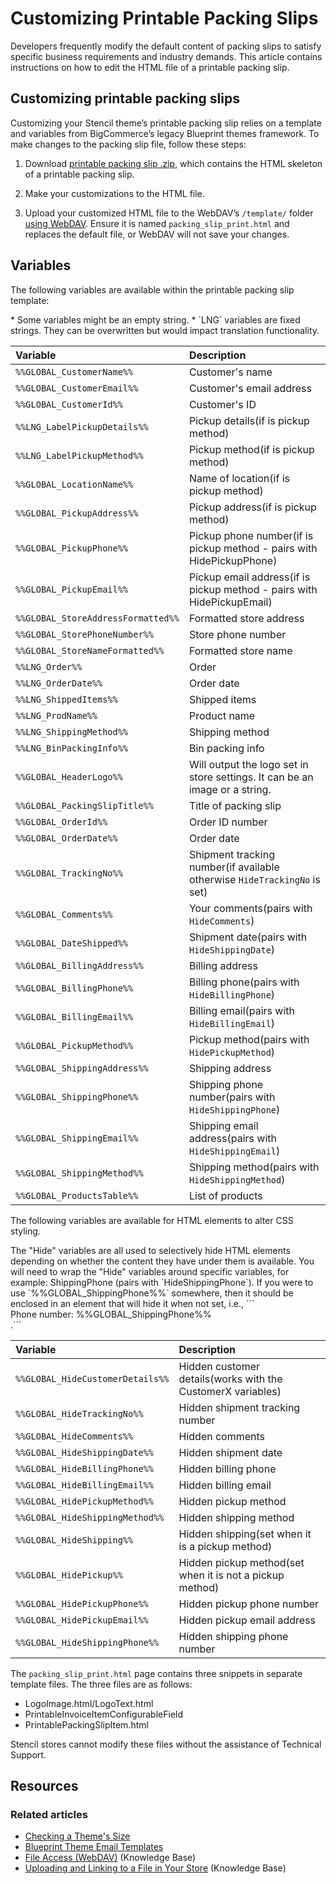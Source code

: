 # Customizing Printable Packing Slips

Developers frequently modify the default content of packing slips to satisfy specific business requirements and industry demands. This article contains instructions on how to edit the HTML file of a printable packing slip.

## Customizing printable packing slips

Customizing your Stencil theme’s printable packing slip relies on a template and variables from BigCommerce’s legacy Blueprint themes framework. To make changes to the packing slip file, follow these steps:


1. Download [printable packing slip .zip](https://storage.googleapis.com/bigcommerce-production-dev-center/template-files/packing_slip_printable.zip), which contains the HTML skeleton of a printable packing slip.

2. Make your customizations to the HTML file.

3. Upload your customized HTML file to the WebDAV’s `/template/` folder [using WebDAV](https://support.bigcommerce.com/s/article/File-Access-WebDAV). Ensure it is named `packing_slip_print.html` and replaces the default file, or WebDAV will not save your changes.

## Variables

The following variables are available within the printable packing slip template:

<Callout type="info">
* Some variables might be an empty string.
* `LNG` variables are fixed strings. They can be overwritten but would impact translation functionality.
</Callout>

| Variable                          |         Description |
|:----------------------------------|:--------------------|
| `%%GLOBAL_CustomerName%%`         | Customer's name           |
| `%%GLOBAL_CustomerEmail%%`        | Customer's email address  |
| `%%GLOBAL_CustomerId%%`           | Customer's ID             |
| `%%LNG_LabelPickupDetails%%`      | Pickup details(if is pickup method)  |
| `%%LNG_LabelPickupMethod%%`       | Pickup method(if is pickup method)   |  
| `%%GLOBAL_LocationName%%`         | Name of location(if is pickup method) |
| `%%GLOBAL_PickupAddress%%`        | Pickup address(if is pickup method)  |
| `%%GLOBAL_PickupPhone%%`          | Pickup phone number(if is pickup method - pairs with HidePickupPhone)  |
| `%%GLOBAL_PickupEmail%%`          | Pickup email address(if is pickup method - pairs with HidePickupEmail) |
| `%%GLOBAL_StoreAddressFormatted%%`| Formatted store address  |
| `%%GLOBAL_StorePhoneNumber%%`     | Store phone number    |
| `%%GLOBAL_StoreNameFormatted%%`   | Formatted store name  |
| `%%LNG_Order%%`                   | Order             |
| `%%LNG_OrderDate%%`               | Order date        |
| `%%LNG_ShippedItems%%`            | Shipped items     |  
| `%%LNG_ProdName%%`                | Product name      |
| `%%LNG_ShippingMethod%%`          | Shipping method   |
| `%%LNG_BinPackingInfo%%`          | Bin packing info  |  
| `%%GLOBAL_HeaderLogo%%`           | Will output the logo set in store settings. It can be an image or a string.|
| `%%GLOBAL_PackingSlipTitle%%`     | Title of packing slip  |
| `%%GLOBAL_OrderId%%`              | Order ID number     |
| `%%GLOBAL_OrderDate%%`            | Order date          |
| `%%GLOBAL_TrackingNo%%`           | Shipment tracking number(if available otherwise `HideTrackingNo` is set)|
| `%%GLOBAL_Comments%%`             | Your comments(pairs with `HideComments`)      |
| `%%GLOBAL_DateShipped%%`          | Shipment date(pairs with `HideShippingDate`)      |
| `%%GLOBAL_BillingAddress%%`       | Billing address    |
| `%%GLOBAL_BillingPhone%%`         | Billing phone(pairs with `HideBillingPhone`)      |
| `%%GLOBAL_BillingEmail%%`         | Billing email(pairs with `HideBillingEmail`)      |
| `%%GLOBAL_PickupMethod%%`         | Pickup method(pairs with `HidePickupMethod`)      |
| `%%GLOBAL_ShippingAddress%%`      | Shipping address   |
| `%%GLOBAL_ShippingPhone%%`        | Shipping phone number(pairs with `HideShippingPhone`)   |
| `%%GLOBAL_ShippingEmail%%`        | Shipping email address(pairs with `HideShippingEmail`)  |
| `%%GLOBAL_ShippingMethod%%`       | Shipping method(pairs with `HideShippingMethod`)         |
| `%%GLOBAL_ProductsTable%%`        | List of products     |

The following variables are available for HTML elements to alter CSS styling.

<Callout type="info">
The "Hide" variables are all used to selectively hide HTML elements depending on whether the content they have under them is available. You will need to wrap the "Hide" variables around specific variables, for example:
ShippingPhone (pairs with `HideShippingPhone`).
If you were to use `%%GLOBAL_ShippingPhone%%` somewhere, then it should be enclosed in an element that will hide it when not set, i.e.,
```<div style=%%GLOBAL_HideShippingPhone%%>Phone number: %%GLOBAL_ShippingPhone%%</div>.```
</Callout>

| Variable                          |         Description                                          |
|:----------------------------------|:-------------------------------------------------------------|
| `%%GLOBAL_HideCustomerDetails%%`  | Hidden customer details(works with the CustomerX variables)  |
| `%%GLOBAL_HideTrackingNo%%`       | Hidden shipment tracking number                              |
| `%%GLOBAL_HideComments%%`         | Hidden comments                                              |
| `%%GLOBAL_HideShippingDate%%`     | Hidden shipment date                                         |
| `%%GLOBAL_HideBillingPhone%%`     | Hidden billing phone                                         |
| `%%GLOBAL_HideBillingEmail%%`     | Hidden billing email                                         |
| `%%GLOBAL_HidePickupMethod%%`     | Hidden pickup method                                         |
| `%%GLOBAL_HideShippingMethod%%`   | Hidden shipping method                                       |
| `%%GLOBAL_HideShipping%%`         | Hidden shipping(set when it is a pickup method)              |
| `%%GLOBAL_HidePickup%%`           | Hidden pickup method(set when it is not a pickup method)     |
| `%%GLOBAL_HidePickupPhone%%`      | Hidden pickup phone number                                   |
| `%%GLOBAL_HidePickupEmail%%`      | Hidden pickup email address                                  |
| `%%GLOBAL_HideShippingPhone%%`    | Hidden shipping phone number                                 |

The `packing_slip_print.html` page contains three snippets in separate template files. The three files are as follows: 

* LogoImage.html/LogoText.html
* PrintableInvoiceItemConfigurableField
* PrintablePackingSlipItem.html

<Callout type="info">
Stencil stores cannot modify these files without the assistance of Technical Support.  
</Callout>

## Resources

### Related articles

* [Checking a Theme's Size](/docs/storefront/stencil/deployment/theme-size)
* [Blueprint Theme Email Templates](/archive/storefront/blueprint/themes/email-templates)
* [File Access (WebDAV)](https://support.bigcommerce.com/s/article/File-Access-WebDAV) (Knowledge Base)
* [Uploading and Linking to a File in Your Store](https://support.bigcommerce.com/s/article/How-do-I-add-and-link-to-a-file-in-my-store#upload-a-file) (Knowledge Base)
